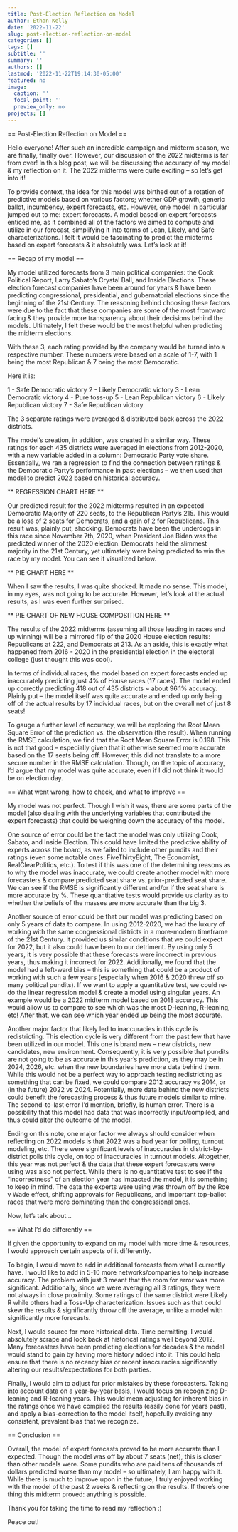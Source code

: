 ```yaml
---
title: Post-Election Reflection on Model
author: Ethan Kelly
date: '2022-11-22'
slug: post-election-reflection-on-model
categories: []
tags: []
subtitle: ''
summary: ''
authors: []
lastmod: '2022-11-22T19:14:30-05:00'
featured: no
image:
  caption: ''
  focal_point: ''
  preview_only: no
projects: []
---
```


== Post-Election Reflection on Model ==

Hello everyone! After such an incredible campaign and midterm season, we are finally, finally over. However, our discussion of the 2022 midterms is far from over! In this blog post, we will be discussing the accuracy of my model & my reflection on it. The 2022 midterms were quite exciting – so let’s get into it!

To provide context, the idea for this model was birthed out of a rotation of predictive models based on various factors; whether GDP growth, generic ballot, incumbency, expert forecasts, etc. However, one model in particular jumped out to me: expert forecasts. A model based on expert forecasts enticed me, as it combined all of the factors we aimed to compute and utilize in our forecast, simplifying it into terms of Lean, Likely, and Safe characterizations. I felt it would be fascinating to predict the midterms based on expert forecasts & it absolutely was. Let’s look at it!

== Recap of my model == 

My model utilized forecasts from 3 main political companies: the Cook Political Report, Larry Sabato’s Crystal Ball, and Inside Elections. These election forecast companies have been around for years & have been predicting congressional, presidential, and gubernatorial elections since the beginning of the 21st Century. The reasoning behind choosing these factors were due to the fact that these companies are some of the most frontward facing & they provide more transparency about their decisions behind the models. Ultimately, I felt these would be the most helpful when predicting the midterm elections.

With these 3, each rating provided by the company would be turned into a respective number. These numbers were based on a scale of 1-7, with 1 being the most Republican & 7 being the most Democratic. 

Here it is: 

1 - Safe Democratic victory 2 - Likely Democratic victory 3 - Lean Democratic victory 4 - Pure toss-up 5 - Lean Republican victory 6 - Likely Republican victory 7 - Safe Republican victory

The 3 separate ratings were averaged & distributed back across the 2022 districts. 

The model’s creation, in addition, was created in a similar way. These ratings for each 435 districts were averaged in elections from 2012-2020, with a new variable added in a column: Democratic Party vote share. Essentially, we ran a regression to find the connection between ratings & the Democratic Party’s performance in past elections – we then used that model to predict 2022 based on historical accuracy.

** REGRESSION CHART HERE ** 

Our predicted result for the 2022 midterms resulted in an expected Democratic Majority of 220 seats, to the Republican Party’s 215. This would be a loss of 2 seats for Democrats, and a gain of 2 for Republicans. This result was, plainly put, shocking. Democrats have been the underdogs in this race since November 7th, 2020, when President Joe Biden was the predicted winner of the 2020 election. Democrats held the slimmest majority in the 21st Century, yet ultimately were being predicted to win the race by my model. You can see it visualized below. 

** PIE CHART HERE ** 

When I saw the results, I was quite shocked. It made no sense. This model, in my eyes, was not going to be accurate. However, let’s look at the actual results, as I was even further surprised. 

** PIE CHART OF NEW HOUSE COMPOSITION HERE ** 

The results of the 2022 midterms (assuming all those leading in races end up winning) will be a mirrored flip of the 2020 House election results: Republicans at 222, and Democrats at 213. As an aside, this is exactly what happened from 2016 - 2020 in the presidential election in the electoral college (just thought this was cool). 

In terms of individual races, the model based on expert forecasts ended up inaccurately predicting just 4% of House races (17 races). The model ended up correctly predicting 418 out of 435 districts ~ about 96.1% accuracy. Plainly put – the model itself was quite accurate and ended up only being off of the actual results by 17 individual races, but on the overall net of just 8 seats! 

To gauge a further level of accuracy, we will be exploring the Root Mean Square Error of the prediction vs. the observation (the result). When running the RMSE calculation, we find that the Root Mean Square Error is 0.198. This is not that good – especially given that it otherwise seemed more accurate based on the 17 seats being off. However, this did not translate to a more secure number in the RMSE calculation. Though, on the topic of accuracy, I’d argue that my model was quite accurate, even if I did not think it would be on election day. 

== What went wrong, how to check, and what to improve ==

My model was not perfect. Though I wish it was, there are some parts of the model (also dealing with the underlying variables that contributed the expert forecasts) that could be weighing down the accuracy of the model. 

One source of error could be the fact the model was only utilizing Cook, Sabato, and Inside Election. This could have limited the predictive ability of experts across the board, as we failed to include other pundits and their ratings (even some notable ones: FiveThirtyEight, The Economist, RealClearPolitics, etc.). To test if this was one of the determining reasons as to why the model was inaccurate, we could create another model with more forecasters & compare predicted seat share vs. prior-predicted seat share. We can see if the RMSE is significantly different and/or if the seat share is more accurate by %. These quantitative tests would provide us clarity as to whether the beliefs of the masses are more accurate than the big 3. 

Another source of error could be that our model was predicting based on only 5 years of data to compare. In using 2012-2020, we had the luxury of working with the same congressional districts in a more-modern timeframe of the 21st Century. It provided us similar conditions that we could expect for 2022, but it also could have been to our detriment. By using only 5 years, it is very possible that these forecasts were incorrect in previous years, thus making it incorrect for 2022. Additionally, we found that the model had a left-ward bias – this is something that could be a product of working with such a few years (especially when 2016 & 2020 threw off so many political pundits). If we want to apply a quantitative test, we could re-do the linear regression model & create a model using singular years. An example would be a 2022 midterm model based on 2018 accuracy. This would allow us to compare to see which was the most D-leaning, R-leaning, etc! After that, we can see which year ended up being the most accurate. 

Another major factor that likely led to inaccuracies in this cycle is redistricting. This election cycle is very different from the past few that have been utilized in our model. This one is brand new – new districts, new candidates, new environment. Consequently, it is very possible that pundits are not going to be as accurate in this year’s prediction, as they may be in 2024, 2026, etc. when the new boundaries have more data behind them. While this would not be a perfect way to approach testing redistricting as something that can be fixed, we could compare 2012 accuracy vs 2014, or (in the future) 2022 vs 2024. Potentially, more data behind the new districts could benefit the forecasting process & thus future models similar to mine. The second-to-last error I’d mention, briefly, is human error. There is a possibility that this model had data that was incorrectly input/compiled, and thus could alter the outcome of the model. 

Ending on this note, one major factor we always should consider when reflecting on 2022 models is that 2022 was a bad year for polling, turnout modeling, etc. There were significant levels of inaccuracies in district-by-district polls this cycle, on top of inaccuracies in turnout models. Altogether, this year was not perfect & the data that these expert forecasters were using was also not perfect. While there is no quantitative test to see if the “incorrectness” of an election year has impacted the model, it is something to keep in mind. The data the experts were using was thrown off by the Roe v Wade effect, shifting approvals for Republicans, and important top-ballot races that were more dominating than the congressional ones.

Now, let’s talk about…

== What I’d do differently == 

If given the opportunity to expand on my model with more time & resources, I would approach certain aspects of it differently. 

To begin, I would move to add in additional forecasts from what I currently have. I would like to add in 5-10 more networks/companies to help increase accuracy. The problem with just 3 meant that the room for error was more significant. Additionally, since we were averaging all 3 ratings, they were not always in close proximity. Some ratings of the same district were Likely R while others had a Toss-Up characterization. Issues such as that could skew the results & significantly throw off the average, unlike a model with significantly more forecasts. 

Next, I would source for more historical data. Time permitting, I would absolutely scrape and look back at historical ratings well beyond 2012. Many forecasters have been predicting elections for decades & the model would stand to gain by having more history added into it. This could help ensure that there is no recency bias or recent inaccuracies significantly altering our results/expectations for both parties.

Finally, I would aim to adjust for prior mistakes by these forecasters. Taking into account data on a year-by-year basis, I would focus on recognizing D-leaning and R-leaning years. This would mean adjusting for inherent bias in the ratings once we have compiled the results (easily done for years past), and apply a bias-correction to the model itself, hopefully avoiding any consistent, prevalent bias that we recognize. 

== Conclusion == 

Overall, the model of expert forecasts proved to be more accurate than I expected. Though the model was off by about 7 seats (net), this is closer than other models were. Some pundits who are paid tens of thousands of dollars predicted worse than my model – so ultimately, I am happy with it. While there is much to improve upon in the future, I truly enjoyed working with the model of the past 2 weeks & reflecting on the results. If there’s one thing this midterm proved: anything is possible.

Thank you for taking the time to read my reflection :) 

Peace out! 
